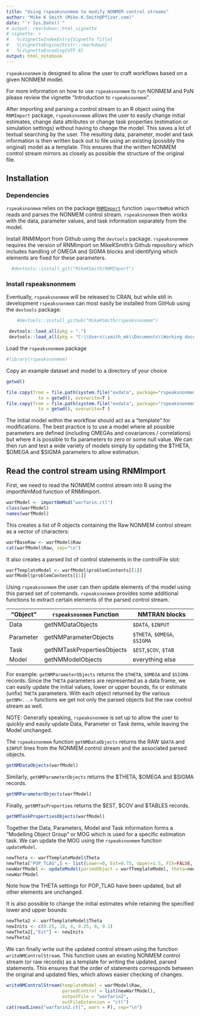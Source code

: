 ```yaml
---
title: "Using rspeaksnonmem to modify NONMEM control streams"
author: "Mike K Smith (Mike.K.Smith@Pfizer.com)"
date: "`r Sys.Date()`"
# output: rmarkdown::html_vignette
# vignette: >
#   %\VignetteIndexEntry{Vignette Title}
#   %\VignetteEngine{knitr::rmarkdown}
#   %\VignetteEncoding{UTF-8}
output: html_notebook
---
```

`rspeaksnonmem` is designed to allow the user to craft workflows based on a 
given NONMEM model.

For more information on how to use `rspeaksnonmem` to run NONMEM and PsN please 
review the vignette "Introduction to `rspeaksnonmem`".

After importing and parsing a control stream to an R object using the 
`RNMImport` package, `rspeaksnonmem` allows the user to easily change initial 
estimates, change data attributes or change task properties (estimation or 
simulation settings) without having to change the model. This saves a lot of 
textual searching by the user. The resulting data, parameter,
model and task information is then written back out to file using an existing 
(possibly the original) model as a template. This ensures that the written 
NONMEM control stream mirrors as closely as possible the structure of the 
original file.

## Installation 

### Dependencies 

`rspeaksnonmem` relies on the package [`RNMImport`](https://github.com/MikeKSmith/RNMImport) 
function `importNmMod` which reads and parses the NONMEM control stream. 
`rspeaksnonmem` then works with the data, parameter values, and task information
separately from the model.

Install RNMIMport from Github using the `devtools` package. `rspeaksnonmem` 
requires the version of RNMImport on MikeKSmith's Github repository which 
includes handling of OMEGA and SIGMA blocks and identifying which elements are
fixed for these parameters.

```r
  #devtools::install_git("MikeKSmith/RNMImport")
```

### Install rspeaksnonmem
Eventually, `rspeaksnonmem` will be released to CRAN, but while still in 
development `rspeaksnonmem` can most easily be installed from GitHub using the 
`devtools` package:

```r
    #devtools::install_github("MikeKSmith/rspeaksnonmem")
```


```r
 devtools::load_all(pkg = ".")
 devtools::load_all(pkg = "C:\\Users\\smith_mk\\Documents\\Working documents\\RNMImport")
```

Load the `rspeaksnonmem` package
```r
#library(rspeaksnonmem)
```

Copy an example dataset and model to a directory of your choice

```r
getwd()

file.copy(from = file.path(system.file("exdata", package="rspeaksnonmem"),"warfarin_conc_pca.csv"),
            to = getwd(), overwrite=T )
file.copy(from = file.path(system.file("exdata", package="rspeaksnonmem"),"warfarin.ctl"),
            to = getwd(), overwrite=T )
```

The initial model within the workflow should act as a "template" for 
modifications. The best practice is to use a model where all possible parameters 
are defined (including OMEGAs and covariances / correlations) but where it is 
possible to fix parameters to zero or some null value. We can then run and test 
a wide variety of models simply by updating the $THETA, $OMEGA and $SIGMA 
parameters to allow estimation.

## Read the control stream using RNMImport 
First, we need to read the NONMEM control stream into R using the importNmMod 
function of RNMImport.
```r
warfModel <- importNmMod("warfarin.ctl")
class(warfModel)
names(warfModel)
```

This creates a list of R objects containing the Raw NONMEM control stream as a 
vector of characters:
```r
warfBaseRaw <- warfModel$Raw
cat(warfModel$Raw, sep="\n")
```

It also creates a parsed list of control statements in the controlFile slot:
```r
warfTemplateModel <- warfModel$problemContents[[1]]
warfModel$problemContents[[1]]
```

Using `rspeaksnonmem` the user can then update elements of the model using this 
parsed set of commands. `rspeaksnonmem` provides some additional functions to 
extract certain elements of the parsed control stream. 


"Object" | `rspeaksnonmem` Function  | NMTRAN blocks
---------|---------------------------|-----------------------------
Data     | getNMDataObjects          | `$DATA`, `$INPUT`
Parameter| getNMParameterObjects     | `$THETA`, `$OMEGA`, `$SIGMA`
Task     | getNMTaskPropertiesObjects| `$EST`,`$COV`, `$TAB`
Model    | getNMModelObjects         | everything else


For example: `getNMParameterObjects` returns the `$THETA`, `$OMEGA` and `$SIGMA` 
records. Since the `THETA` parameters are represented as a data frame, we can
easily update the initial values, lower or upper bounds, fix or estimate (unfix)
`THETA` parameters. With each object returned by the various `getNM<...>` 
functions we get not only the parsed objects but the raw control stream as well.

NOTE: Generally speaking, `rspeaksnonmem` is set up to allow the user to quickly
and easily update Data, Parameter or Task items, while leaving the Model 
unchanged. 

The `rspeaksnonmem` function `getNMDataObjects` returns the RAW `$DATA` and `$INPUT`
lines from the NONMEM control stream and the associated parsed objects.

```r
getNMDataObjects(warfModel)
```
 
Similarly, `getNMParameterObjects` returns the $THETA, $OMEGA and $SIGMA records.
```r
getNMParameterObjects(warfModel)
```
 
Finally, `getNMTasProperties` returns the $EST, $COV and $TABLES records.
```r
getNMTaskPropertiesObjects(warfModel)
```

Together the Data, Parameters, Model and Task information forms a "Modelling 
Object Group" or MOG which is used for a specific estimation task.
We can update the MOG using the `rspeaksnonmem` function `updateModel`.

```r
newTheta <- warfTemplateModel$Theta
newTheta["POP_TLAG",] <- list(Lower=0, Est=0.75, Upper=1.5, FIX=FALSE, comments="POP_TLAG")
newWarfModel <- updateModel(parsedObject = warfTemplateModel, theta=newTheta)
newWarfModel
```

Note how the THETA settings for POP_TLAG have been updated, but all other 
elements are unchanged. 

It is also possible to change the initial estimates 
while retaining the specified lower and upper bounds:

```r
newTheta2 <- warfTemplateModel$Theta
newInits <- c(0.25, 10, 4, 0.25, 0, 0.1)
newTheta2[,"Est"] <- newInits
newTheta2
```

We can finally write out the updated control stream using the function 
`writeNMControlStream`. This function uses an existing NONMEM control stream 
(or raw records) as a template for writing the updated, parsed statements. This 
ensures that the order of statements corresponds between the original and 
updated files, which allows easier checking of changes.

```r
writeNMControlStream(templateModel = warfModel$Raw, 
                     parsedControl = list(newWarfModel), 
                     outputFile = "warfarin2", 
                     outFileExtension = "ctl")
cat(readLines("warfarin2.ctl", warn = F), sep="\n")
```

